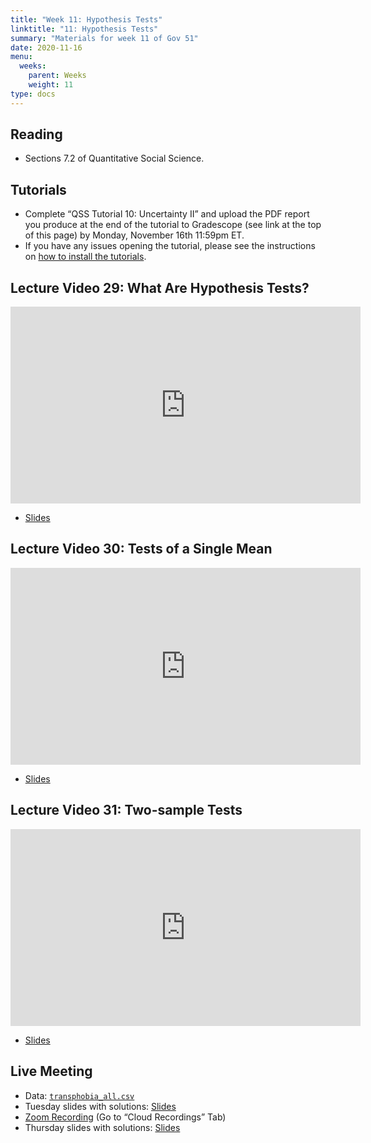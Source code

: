 ```yaml
---
title: "Week 11: Hypothesis Tests"
linktitle: "11: Hypothesis Tests"
summary: "Materials for week 11 of Gov 51"
date: 2020-11-16
menu:
  weeks:
    parent: Weeks
    weight: 11
type: docs
---
```


## Reading

- Sections 7.2 of Quantitative Social Science.

## Tutorials

- Complete "QSS Tutorial 10: Uncertainty II" and upload the PDF report you produce at the end of the tutorial to Gradescope (see link at the top of this page) by Monday, November 16th 11:59pm ET. 
- If you have any issues opening the tutorial, please see the instructions on [how to install the tutorials](/assignments/tutorials/).


## Lecture Video 29: What Are Hypothesis Tests?

<iframe width="560" height="315" src="https://www.youtube-nocookie.com/embed/s_7NOU4tEDY" frameborder="0" allow="accelerometer; autoplay; clipboard-write; encrypted-media; gyroscope; picture-in-picture" allowfullscreen></iframe>

- [Slides](/slides/videos/29-hyp-test.pdf)

## Lecture Video 30: Tests of a Single Mean

<iframe width="560" height="315" src="https://www.youtube-nocookie.com/embed/wHED4phBnwo" frameborder="0" allow="accelerometer; autoplay; clipboard-write; encrypted-media; gyroscope; picture-in-picture" allowfullscreen></iframe>


- [Slides](/slides/videos/30-one-sample-test.pdf)

## Lecture Video 31: Two-sample Tests

<iframe width="560" height="315" src="https://www.youtube-nocookie.com/embed/wVvhRMHtHOE" frameborder="0" allow="accelerometer; autoplay; clipboard-write; encrypted-media; gyroscope; picture-in-picture" allowfullscreen></iframe>

- [Slides](/slides/videos/31-two-sample-test.pdf)

## Live Meeting

- Data: [`transphobia_all.csv`](/data/transphobia_all.csv)
- Tuesday slides with solutions: [Slides](/slides/week-11-slides.pdf)
- [Zoom Recording](https://canvas.harvard.edu/courses/74805/external_tools/53531) (Go to "Cloud Recordings" Tab)
- Thursday slides with solutions: [Slides](/slides/week-11-tidy-slides.pdf)
